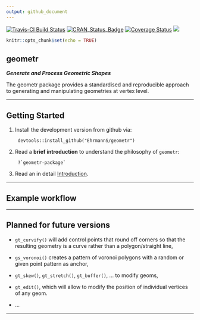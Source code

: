 ```yaml
---
output: github_document
---
```


[![Travis-CI Build Status](https://travis-ci.org/EhrmannS/geometr?branch=master)](https://travis-ci.org/EhrmannS/geometr)
[![CRAN_Status_Badge](http://www.r-pkg.org/badges/version/geometr)](https://cran.r-project.org/package=geometr)
[![Coverage Status](https://img.shields.io/codecov/c/github/EhrmannS/geometr/master.svg)](https://codecov.io/github/EhrmannS/geometr?branch=master)
[![](http://cranlogs.r-pkg.org/badges/grand-total/geometr)](http://cran.rstudio.com/web/packages/geometr/index.html)

```r
knitr::opts_chunk$set(echo = TRUE)
```

<!-- <i class="fas fa-chess-board"></i> **geometr** <img src="logo.png" align="right" height="200" /> -->
**geometr**
------------------------------------------------------------


***Generate and Process Geometric Shapes***

The geometr package provides a standardised and reproducible approach to generating and manipulating geometries at vertex level.

___________________________________________


Getting Started
------------------------------------------------------------


1) Install the development version from github via:

        devtools::install_github("EhrmannS/geometr")

2) Read a **brief introduction** to understand the philosophy of `geometr`:

        ?`geometr-package`

3) Read an in detail [Introduction](articles/introduction.html).

___________________________________________


Example workflow
------------------------------------------------------------


___________________________________________


Planned for future versions
------------------------------------------------------------

- `gt_curvify()` will add control points that round off corners so that the resulting geometry is a curve rather than a polygon/straight line,

- `gs_voronoi()` creates a pattern of voronoi polygons with a random or given point pattern as anchor,

- `gt_skew()`, `gt_stretch()`, `gt_buffer()`, ... to modify geoms,

- `gt_edit()`, which will allow to modify the position of individual vertices of any geom.

- ...

___________________________________________

